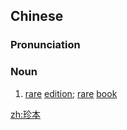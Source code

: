 ==Chinese==
{{zh-forms}}

===Pronunciation===
{{zh-pron
|m=zhēnběn
|c=zan1 bun2
|mn=qz,xm,zz:tin-pún
|cat=n
}}

===Noun===
{{zh-noun}}

# [[rare]] [[edition]]; [[rare]] [[book]]

[[zh:珍本]]